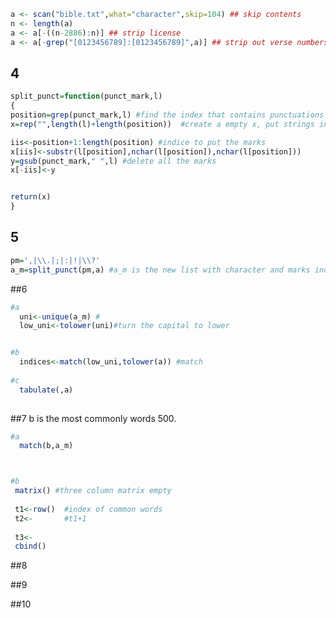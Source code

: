 

```{r setup, include=FALSE}
a <- scan("bible.txt",what="character",skip=104) ## skip contents
n <- length(a)
a <- a[-((n-2886):n)] ## strip license
a <- a[-grep("[0123456789]:[0123456789]",a)] ## strip out verse numbers
```

## 4 



```{r q4}
split_punct=function(punct_mark,l)
{
position=grep(punct_mark,l) #find the index that contains punctuations marks; return index
x=rep("",length(l)+length(position))  #create a empty x, put strings in it

iis<-position+1:length(position) #indice to put the marks
x[iis]<-substr(l[position],nchar(l[position]),nchar(l[position])) 
y=gsub(punct_mark," ",l) #delete all the marks
x[-iis]<-y


return(x)
}
```

## 5

```{r }
pm=',|\\.|;|:|!|\\?'
a_m=split_punct(pm,a) #a_m is the new list with character and marks individually
```

##6
```{r }
#a
  uni<-unique(a_m) #
  low_uni<-tolower(uni)#turn the capital to lower


#b
  indices<-match(low_uni,tolower(a)) #match
 
#c
  tabulate(,a)
   

```

##7  b is the most commonly words 500.
```{r}
#a
  match(b,a_m)



#b
 matrix() #three column matrix empty
 
 t1<-row()  #index of common words
 t2<-       #t1+1
 
 t3<-
 cbind()
```




##8

##9

##10
